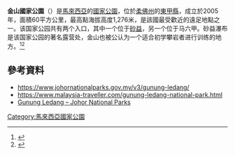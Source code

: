 {{Infobox protected area 
| name = 金山国家公园
| iucn_category = Ia
| photo = KatOphir.jpg
| photo_caption = 金山瀑布
| map = Malaysia West
| map_caption = 
| map_width = 
| label = '''金山'''
| label_position = top
| location = {{MAS}} {{Johor}}
| nearest_city = [[东甲|东甲]]
| coordinates = {{coord|2|22|N|102|36|E|format=dms|display=inline,title}}
| area_km2 = 60
| established = 1969
| visitation_num = 
| visitation_year = 
| governing_body =
}}

'''金山國家公園'''（{{lang-ms|Taman Negara Gunung Ledang}}）是[[馬來西亞|馬來西亞]]的[[國家公園|國家公園]]，位於[[柔佛州|柔佛州]]的[[東甲縣|東甲縣]]，成立於2005年，面積60平方公里，最高點海拔高度1,276米，是該國最受歡近的遠足地點之一。该国家公园共有两个入口，其中一个位于[[砂益|砂益]]，另一个位于马六甲。砂益瀑布是该国家公园的著名露营处，金山也被公认为一个适合初学攀岩者进行训练的地方。<ref>{{cite web|url=http://www.malaysia.travel/zh-cn/cn/places/states-of-malaysia/johor/gunung-ledang-mount-ophir|title=金山 (Gunung Ledang/Mount Ophir)|accessdate=|author=|date=|work=马来西亚旅游局|publisher=|website=|archive-url=https://web.archive.org/web/20181117151455/http://www.malaysia.travel/zh-cn/cn/places/states-of-malaysia/johor/gunung-ledang-mount-ophir|archive-date=2018-11-17|dead-url=yes}}</ref><ref>{{cite web|url=https://www.johornow.com/conquer-highest-peak-of-johor-gunung-ledang-mount-ophir-travel-guide/|title=一起征服柔佛最高峰Gunung Ledang · 揭开金山公主的神秘面纱|work=JOHORNOW 就在柔佛|access-date=2018-11-17|archive-url=https://web.archive.org/web/20181117151347/https://www.johornow.com/conquer-highest-peak-of-johor-gunung-ledang-mount-ophir-travel-guide/|archive-date=2018-11-17|dead-url=no}}</ref>

==參考資料==
{{Portal|马来西亚}}
* https://www.johornationalparks.gov.my/v3/gunung-ledang/ {{Wayback|url=https://www.johornationalparks.gov.my/v3/gunung-ledang/ |date=20210115170910 }}
* https://www.malaysia-traveller.com/gunung-ledang-national-park.html {{Wayback|url=https://www.malaysia-traveller.com/gunung-ledang-national-park.html |date=20210122134537 }}
* [https://www.johornationalparks.gov.my/v3/gunung-ledang/ Gunung Ledang – Johor National Parks] {{Wayback|url=https://www.johornationalparks.gov.my/v3/gunung-ledang/ |date=20210115170910 }}

{{Malaysia-geo-stub}}
{{马来西亚国家公园}}
{{柔佛州旅游景点}}
[[Category:馬來西亞國家公園|Category:馬來西亞國家公園]]